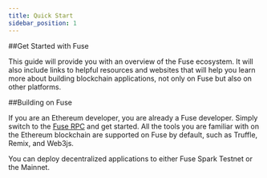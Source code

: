 ```yaml
---
title: Quick Start
sidebar_position: 1
---
```


\##Get Started with Fuse

This guide will provide you with an overview of the Fuse ecosystem. It will also include links to helpful resources and websites that will help you learn more about building blockchain applications, not only on Fuse but also on other platforms.

\##Building on Fuse

If you are an Ethereum developer, you are already a Fuse developer. Simply switch to the [Fuse RPC](https://docs.fuse.io/docs/basics/getting-started-with-fuse/network-details) and get started. All the tools you are familiar with on the Ethereum blockchain are supported on Fuse by default, such as Truffle, Remix, and Web3js.

You can deploy decentralized applications to either Fuse Spark Testnet or the Mainnet.



